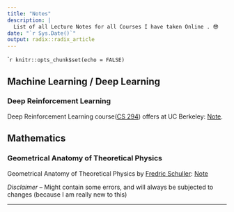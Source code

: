 ```yaml
---
title: "Notes"
description: |
  List of all Lecture Notes for all Courses I have taken Online . 😎
date: "`r Sys.Date()`"
output: radix::radix_article
---
```


````r
knitr::opts_chunk$set(echo = FALSE)
```

## Machine Learning / Deep Learning 


### Deep Reinforcement Learning 
Deep Reinforcement Learning course([CS 294](http://rail.eecs.berkeley.edu/deeprlcourse-fa17/index.html)) offers at UC Berkeley: [Note](DeepRL.html). 


## Mathematics 


### Geometrical Anatomy of Theoretical Physics 
Geometrical Anatomy of Theoretical Physics by [Fredric Schuller](https://www.youtube.com/playlist?list=PLPH7f_7ZlzxTi6kS4vCmv4ZKm9u8g5yic): [Note](GeoPhy.html)
 

_Disclaimer_ -- Might contain some errors, and will always be subjected to changes (because I am really new to this)


---
